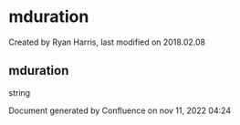 
# mduration 

 Created by  Ryan Harris, last modified on 2018.02.08

## mduration

string

Document generated by Confluence on nov 11, 2022 04:24

